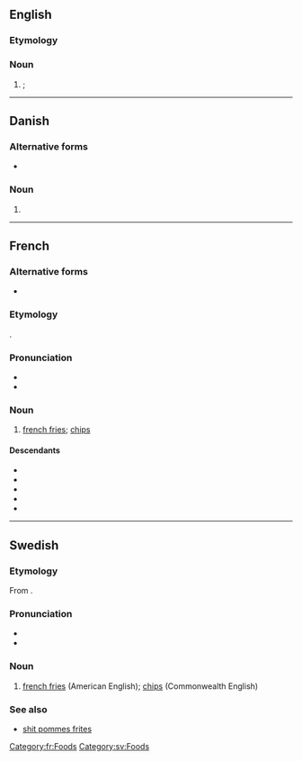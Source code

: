 {{also|pommes frites'|Pommes frites}}
==English==

===Etymology===
{{bor|en|fr|pommes frites}}

===Noun===
{{head|en|noun form|head=pommes frites}}

# {{l|en|french fries}}; {{plural of|en|pomme frite}}

----

==Danish==

===Alternative forms===
* {{l|da|pomfritter}}

===Noun===
{{head|da|noun form|g=c}}

# {{indefinite plural of|da|pomme frite}}

----

==French==

===Alternative forms===
* {{alter|fr|frites}} {{q|by [[ellipsis]]}}

===Etymology===
{{ellipsis|fr|[[pommes de terre]] [[frites]]||fried potatoes}}.

===Pronunciation===
* {{fr-IPA}}
* {{audio|fr|LL-Q150 (fra)-WikiLucas00-pommes frites.wav|Audio}}

===Noun===
{{fr-noun|f-p|head=[[pomme]]s [[frit]]es}}

# {{lb|fr|dated}} [[french fries]]; [[chip]]s
#: {{syn|fr|frites}}

====Descendants====
* {{desc|de|Pommes frites|bor=1}}
* {{desc|md|помфрит|bor=1}}
* {{desc|no|pommes frites|bor=1}}
* {{desc|sh|pomfrit|bor=1}}
* {{desc|sv|pommes frites|bor=1}}

[[Category:fr:Foods]]

----

==Swedish==

===Etymology===
From {{der|sv|fr|pommes frites}}.

===Pronunciation===
* {{IPA|sv|/pɔmˈfrɪtː/}}
* {{audio|sv|Sv-pommes frites.ogg|Audio}}

===Noun===
{{head|sv|nouns}}

# [[french fries]] (American English); [[chips]] (Commonwealth English)

===See also===
* [[shit pommes frites]]

[[Category:sv:Foods]]